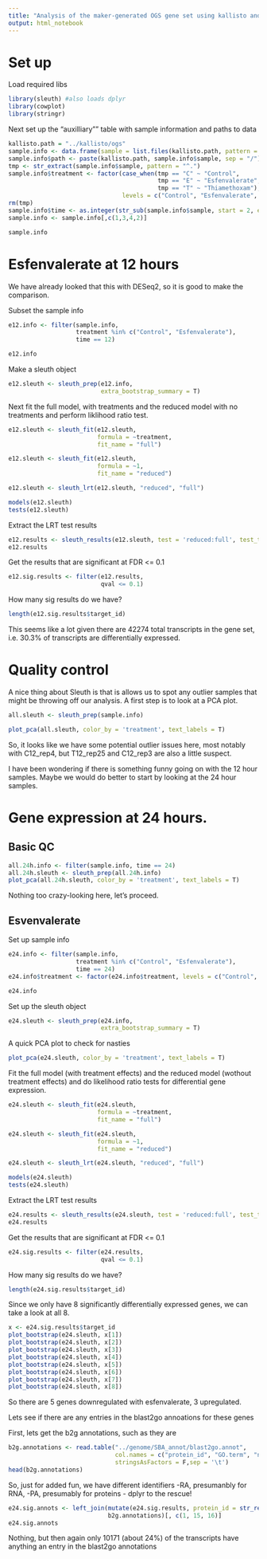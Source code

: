 ```yaml
---
title: "Analysis of the maker-generated OGS gene set using kallisto and sleuth"
output: html_notebook
---
```


# Set up

Load required libs

```r
library(sleuth) #also loads dplyr
library(cowplot)
library(stringr)
```

Next set up the "auxilliary"" table with sample information and paths to data

```r
kallisto.path = "../kallisto/ogs"
sample.info <- data.frame(sample = list.files(kallisto.path, pattern = "*_rep*"), stringsAsFactors = F)
sample.info$path <- paste(kallisto.path, sample.info$sample, sep = "/")
tmp <- str_extract(sample.info$sample, pattern = "^.")
sample.info$treatment <- factor(case_when(tmp == "C" ~ "Control",
                                          tmp == "E" ~ "Esfenvalerate",
                                          tmp == "T" ~ "Thiamethoxam"),
                                levels = c("Control", "Esfenvalerate", "Thiamethoxam"))
rm(tmp)
sample.info$time <- as.integer(str_sub(sample.info$sample, start = 2, end = 3))
sample.info <- sample.info[,c(1,3,4,2)]

sample.info
```

# Esfenvalerate at 12 hours

We have already looked that this with DESeq2, so it is good to make the comparison.

Subset the sample info

```r
e12.info <- filter(sample.info, 
                   treatment %in% c("Control", "Esfenvalerate"), 
                   time == 12)

e12.info
```

Make a sleuth object

```r
e12.sleuth <- sleuth_prep(e12.info,
                          extra_bootstrap_summary = T)
```

Next fit the full model, with treatments and the reduced model with no treatments and perform liklihood ratio test.

```r
e12.sleuth <- sleuth_fit(e12.sleuth,
                         formula = ~treatment,
                         fit_name = "full")

e12.sleuth <- sleuth_fit(e12.sleuth,
                         formula = ~1,
                         fit_name = "reduced")

e12.sleuth <- sleuth_lrt(e12.sleuth, "reduced", "full")

models(e12.sleuth)
tests(e12.sleuth)
```

Extract the LRT test results

```r

e12.results <- sleuth_results(e12.sleuth, test = 'reduced:full', test_type = 'lrt', show_all = FALSE)
e12.results

```

Get the results that are significant at FDR <= 0.1

```r
e12.sig.results <- filter(e12.results,
                          qval <= 0.1)


```

How many sig results do we have?

```r
length(e12.sig.results$target_id)
```

This seems like a lot given there are 42274 total transcripts in the gene set, i.e. 30.3% of transcripts are differentially expressed.

# Quality control

A nice thing about Sleuth is that is allows us to spot any outlier samples that might be throwing off our analysis. A first step is to look at a PCA plot.

```r
all.sleuth <- sleuth_prep(sample.info)

plot_pca(all.sleuth, color_by = 'treatment', text_labels = T)
```
So, it looks like we have some potential outlier issues here, most notably with C12_rep4, but T12_rep25 and C12_rep3 are also a little suspect.

I have been wondering if there is something funny going on with the 12 hour samples. Maybe we would do better to start by looking at the 24 hour samples.

# Gene expression at 24 hours.

## Basic QC

```r
all.24h.info <- filter(sample.info, time == 24)
all.24h.sleuth <- sleuth_prep(all.24h.info)
plot_pca(all.24h.sleuth, color_by = 'treatment', text_labels = T)
```

Nothing too crazy-looking here, let's proceed.

## Esvenvalerate


Set up sample info

```r
e24.info <- filter(sample.info, 
                   treatment %in% c("Control", "Esfenvalerate"), 
                   time == 24)
e24.info$treatment <- factor(e24.info$treatment, levels = c("Control", "Esfenvalerate"))

e24.info
```

Set up the sleuth object

```r
e24.sleuth <- sleuth_prep(e24.info,
                          extra_bootstrap_summary = T)
```

A quick PCA plot to check for nasties
```r
plot_pca(e24.sleuth, color_by = 'treatment', text_labels = T)
```

Fit the full model (with treatment effects) and the reduced model (wothout treatment effects) and do likelihood ratio tests for differential gene expression.

```r
e24.sleuth <- sleuth_fit(e24.sleuth,
                         formula = ~treatment,
                         fit_name = "full")

e24.sleuth <- sleuth_fit(e24.sleuth,
                         formula = ~1,
                         fit_name = "reduced")

e24.sleuth <- sleuth_lrt(e24.sleuth, "reduced", "full")

models(e24.sleuth)
tests(e24.sleuth)
```
Extract the LRT test results

```r

e24.results <- sleuth_results(e24.sleuth, test = 'reduced:full', test_type = 'lrt', show_all = FALSE)
e24.results

```


Get the results that are significant at FDR <= 0.1

```r
e24.sig.results <- filter(e24.results,
                          qval <= 0.1)


```

How many sig results do we have?


```r
length(e24.sig.results$target_id)
```

Since we only have 8 significantly differentially expressed genes, we can take a look at all 8.

```r
x <- e24.sig.results$target_id
plot_bootstrap(e24.sleuth, x[1])
plot_bootstrap(e24.sleuth, x[2])
plot_bootstrap(e24.sleuth, x[3])
plot_bootstrap(e24.sleuth, x[4])
plot_bootstrap(e24.sleuth, x[5])
plot_bootstrap(e24.sleuth, x[6])
plot_bootstrap(e24.sleuth, x[7])
plot_bootstrap(e24.sleuth, x[8])
```

So there are 5 genes downregulated with esfenvalerate, 3 upregulated.

Lets see if there are any entries in the blast2go annoations for these genes

First, lets get the b2g annotations, such as they are

```r
b2g.annotations <- read.table("../genome/SBA_annot/blast2go.annot",
                              col.names = c("protein_id", "GO.term", "name"),
                              stringsAsFactors = F,sep = '\t')
head(b2g.annotations)
```

So, just for added fun, we have different identifiers -RA, presumanbly for RNA, -PA, presumably for proteins - dplyr to the rescue!

```r
e24.sig.annots <- left_join(mutate(e24.sig.results, protein_id = str_replace(target_id, '-RA$', '-PA')), 
                            b2g.annotations)[, c(1, 15, 16)]
e24.sig.annots

```
Nothing, but then again only 10171 (about 24%) of the transcripts have anything an entry in the blast2go annotations

